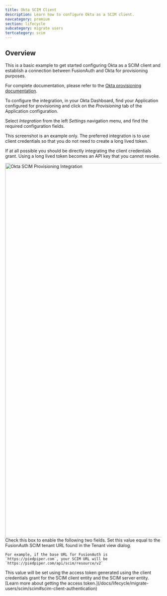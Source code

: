 ```yaml
---
title: Okta SCIM Client
description: Learn how to configure Okta as a SCIM client.
navcategory: premium
section: lifecycle
subcategory: migrate users
tertcategory: scim
---
```


## Overview

This is a basic example to get started configuring Okta as a SCIM client and establish a connection between FusionAuth and Okta for provisioning purposes.

For complete documentation, please refer to the [Okta provisioning documentation](https://help.okta.com/oie/en-us/Content/Topics/Apps/Apps_App_Integration_Wizard_SCIM.htm).

To configure the integration, in your Okta Dashboard, find your Application configured for provisioning and click on the *Provisioning* tab of the Application configuration.

Select *Integration* from the left *Settings* navigation menu, and find the required configuration fields.

<Aside type="caution">
  This screenshot is an example only. The preferred integration is to use client credentials so that you do not need to create a long lived token.

  If at all possible you should be directly integrating the client credentials grant. Using a long lived token becomes an API key that you cannot revoke.
</Aside>

<img src="/img/docs/lifecycle/migrate-users/scim/okta-scim-client-credentials.png" alt="Okta SCIM Provisioning Integration" width="1200" />

<APIBlock>
  <APIField name="Enable API integration">
    Check this box to enable the following two fields.
  </APIField>
  <APIField name="SCIM 2.0 Base Url">
    Set this value equal to the FusionAuth SCIM tenant URL found in the Tenant view dialog.

    For example, if the base URL for FusionAuth is `https://piedpiper.com`, your SCIM URL will be `https://piedpiper.com/api/scim/resource/v2`
  </APIField>
  <APIField name="OAuth Bearer Token">
    This value will be set using the access token generated using the client credentials grant for the SCIM client entity and the SCIM server entity. [Learn more about getting the access token.](/docs/lifecycle/migrate-users/scim/scim#scim-client-authentication)
  </APIField>
</APIBlock>



